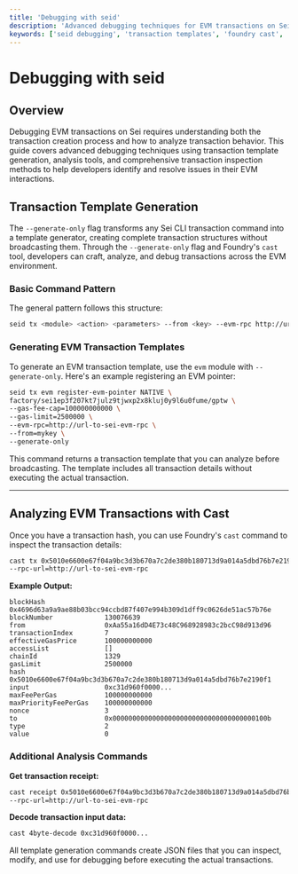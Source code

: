 ```yaml
---
title: 'Debugging with seid'
description: 'Advanced debugging techniques for EVM transactions on Sei. Learn transaction template generation and analysis using seid and Foundry cast tools.'
keywords: ['seid debugging', 'transaction templates', 'foundry cast', 'evm analysis', 'transaction debugging']
---
```



# Debugging with seid

## Overview

Debugging EVM transactions on Sei requires understanding both the transaction creation process and how to analyze transaction behavior. This guide covers advanced debugging techniques using transaction template generation, analysis tools, and comprehensive transaction inspection methods to help developers identify and resolve issues in their EVM interactions.

## Transaction Template Generation

The `--generate-only` flag transforms any Sei CLI transaction command into a template generator, creating complete transaction structures without broadcasting them. Through the `--generate-only` flag and Foundry's `cast` tool, developers can craft, analyze, and debug transactions across the EVM environment.

### Basic Command Pattern

The general pattern follows this structure:

```bash copy
seid tx <module> <action> <parameters> --from <key> --evm-rpc http://url-to-sei-evm-rpc --generate-only
```

### Generating EVM Transaction Templates

To generate an EVM transaction template, use the `evm` module with `--generate-only`. Here's an example registering an EVM pointer:

```bash copy
seid tx evm register-evm-pointer NATIVE \
factory/sei1ep3f207kt7julz9tjwxp2x8kluj0y9l6u0fume/gptw \
--gas-fee-cap=100000000000 \
--gas-limit=2500000 \
--evm-rpc=http://url-to-sei-evm-rpc \
--from=mykey \
--generate-only
```

<Callout type="info">This command returns a transaction template that you can analyze before broadcasting. The template includes all transaction details without executing the actual transaction.</Callout>

---

## Analyzing EVM Transactions with Cast

Once you have a transaction hash, you can use Foundry's `cast` command to inspect the transaction details:

```bash copy
cast tx 0x5010e6600e67f04a9bc3d3b670a7c2de380b180713d9a014a5dbd76b7e2190f1 \
--rpc-url=http://url-to-sei-evm-rpc
```

**Example Output:**

```text copy
blockHash               0x4696d63a9a9ae88b03bcc94ccbd87f407e994b309d1dff9c0626de51ac57b76e
blockNumber             130076639
from                    0xAa55a16dD4E73c48C968928983c2bcC98d913d96
transactionIndex        7
effectiveGasPrice       100000000000
accessList              []
chainId                 1329
gasLimit                2500000
hash                    0x5010e6600e67f04a9bc3d3b670a7c2de380b180713d9a014a5dbd76b7e2190f1
input                   0xc31d960f0000...
maxFeePerGas            100000000000
maxPriorityFeePerGas    100000000000
nonce                   3
to                      0x000000000000000000000000000000000000100b
type                    2
value                   0
```

### Additional Analysis Commands

**Get transaction receipt:**

```bash copy
cast receipt 0x5010e6600e67f04a9bc3d3b670a7c2de380b180713d9a014a5dbd76b7e2190f1 \
--rpc-url=http://url-to-sei-evm-rpc
```

**Decode transaction input data:**

```bash copy
cast 4byte-decode 0xc31d960f0000...
```

<Callout type="info">All template generation commands create JSON files that you can inspect, modify, and use for debugging before executing the actual transactions.</Callout>
